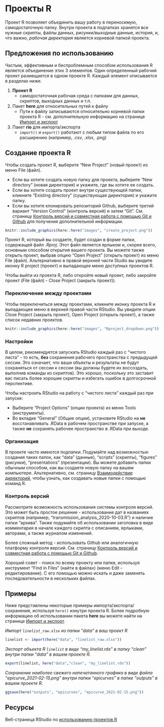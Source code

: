 
# Проекты R {}  


Проект R позволяет объединить вашу работу в переносимую, самодостаточную папку. Внутри проекта в подпапках хранятся все нужные скрипты, файлы данных, рисунки/выходные данные, история, и, что важно, *рабочая директория* является корневой папкой проекта.  


## Предложения по использованию  

Частым, эффективным и беспроблемным способом использования R является объединение этих 3 элементов. Один определенный рабочий проект размещается в одном проекте R. Каждый элемент описывается в разделах ниже.  

1) **Проект R**  
     - самодостаточная рабочая среда с папками для данных, скриптов, выходных данных и т.п.  
2) Пакет **here** для относительных путей к файлу  
     - Пути к файлу записываются относительно корневой папки проекта R - см. дополнительную информацию на странице [Импорт и экспорт](importing.ru.qmd)  
3) Пакет **rio** для импорта/экспорта  
     - `import()` и `export()` работают с любым типом файла по его расширению (например, .csv, .xlsx, .png)  
     
     


<!-- ======================================================= -->
## Создание проекта R {}

Чтобы создать проект R, выберите "New Project" (новый проект) из меню File (файл).

* Если вы хотите создать новую папку для проекта, выберите "New directory" (новая директория) и укажите, где вы хотите ее создать.  
* Если вы хотите создать проект внутри существующей папки, кликните "Existing directory" (существующая директория) и укажите папку.  
* Если вы хотите клонировать репозиторий Github, выберите третий вариант "Version Control" (контроль версий) и затем "Git". См. страницу [Контроль версий и совместная работа с помощью Git и Github](collaboration.ru.qmd) для получения дополнительной информации.  


```r
knitr::include_graphics(here::here("images", "create_project.png"))
```


Проект R, который вы создаете, будет создан в форме папки, содержащей файл *.Rproj*. Этот файл является ярлыком и, скорее всего, основным способом открытия вашего проекта. Вы можете также открыть проект, выбрав опцию "Open Project" (открыть проект) из меню File (файл). Альтернативно в правой верхней части Studio вы увидите иконку R project (проект) и выпадающее меню доступных проектов R. 

Чтобы выйти из проекта R, либо откройте новый проект, либо закройте проект (File (файл) - Close Project (закрыть проект)).  


### Переключение между проектами {.unnumbered}

Чтобы переключиться между проектами, кликните иконку проекта R и выпадающее меню в верхней правой части RStudio. Вы увидите опции Close Project (закрыть проект), Open Project (открыть проект), а также список недавних проектов.  

```r
knitr::include_graphics(here::here("images", "Rproject_dropdown.png"))
```


### Настройки {.unnumbered}  

В целом, рекомендуется запускать RStudio каждый раз с "чистого листа" - то есть, **без** сохранения рабочего пространства с предыдущей сессии. Это означает, что ваши объекты и результаты не будут сохраняться от сессии к сессии (вы должны будете их воссоздать, выполнив команды из скриптов). Это хорошо, поскольку это заставит вас писать более хорошие скрипты и избегать ошибок в долгосрочной перспективе.  

Чтобы настроить RStudio на работу с "чистого листа" каждый раз при запуске:  

* Выберите "Project Options" (опции проекта) из меню Tools (инструменты).  
* Во вкладке "General" (Общие опции), установите RStudio на **не** восстанавливать .RData в рабочем пространстве при запуске, а также **не** сохранять рабочее пространство в .RData при выходе.  



### Организация {.unnumbered}  

В проекте часто имеются подпапки. Подумайте над возможностью создания таких папок, как "data" (данные), "scripts" (скрипты), "figures" (рисунки), "presentations" (презентации). Вы можете добавить папки обычным способом, как вы создаете новую папку на вашем компьютере. Альтернативно, см. страницу [Взаимодействие директорий](directories.ru.qmd), чтобы узнать, как создавать новые папки с помощью команд R.  


### Контроль версий {.unnumbered}  

Рассмотрите возможность использования системы контроля версий. Это может быть простое решение - использование дат в названиях скриптов (например, "transmission_analysis_2020-10-03.R") и наличие папки "архива". Также подумайте об использовании заголовка в виде комментария в начале каждого скрипта с описанием, ярлыками, авторами, а также журналом изменений.  

Более сложный метод - использовать Github или аналогичную платформу контроля версий. См. страницу [Контроль версий и совместная работа с помощью Git и Github](collaboration.ru.qmd).  

Хороший совет - поиск по всему проекту или папке, используя инструмент "Find in Files" (найти в файлах) (меню Edit - редактирование). С его помощью можно искать и даже заменять последовательности в нескольких файлах.  






## Примеры  

Ниже представлены некоторые примеры импорта/экспорта/сохранения, используя `here()` изнутри проекта R. Более подробную информацию об использовании пакета **here** вы можете найти на странице [Импорт и экспорт](importing.ru.qmd).  


*Импорт `linelist_raw.xlsx` из папки "data" в ваш проект R*  

```r
linelist <- import(here("data", "linelist_raw.xlsx"))
```

*Экспорт объекта R `linelist` в виде "my_linelist.rds" в папку "clean" внутри папки "data" в вашем проекте R.*   

```r
export(linelist, here("data","clean", "my_linelist.rds"))
```

*Сохранение наиболее свежего напечатанного графика в виде файла "epicurve_2021-02-15.png" внутри папки "epicurves" в папке "outputs" в вашем проекте R.*  

```r
ggsave(here("outputs", "epicurves", "epicurve_2021-02-15.png"))
```




<!-- ======================================================= -->
## Ресурсы {}

Веб-страница RStudio по [использованию проектов R](https://support.rstudio.com/hc/en-us/articles/200526207-Using-Projects)




